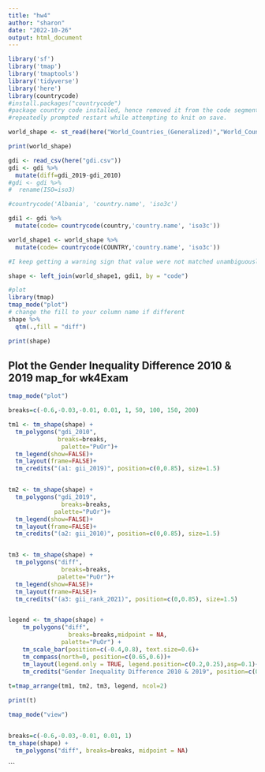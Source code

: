 ```yaml
---
title: "hw4"
author: "sharon"
date: "2022-10-26"
output: html_document
---
```


```r
library('sf')
library('tmap')
library('tmaptools')
library('tidyverse')
library('here')
library(countrycode)
#install.packages("countrycode")
#package country code installed, hence removed it from the code segment as it 
#repeatedly prompted restart while attempting to knit on save.

```

```r
world_shape <- st_read(here("World_Countries_(Generalized)","World_Countries__Generalized_.shp"))

print(world_shape)
```


```r
gdi <- read_csv(here("gdi.csv"))
gdi <- gdi %>%
  mutate(diff=gdi_2019-gdi_2010)
#gdi <- gdi %>%
#  rename(ISO=iso3)
```


```r
#countrycode('Albania', 'country.name', 'iso3c')

gdi1 <- gdi %>%
  mutate(code= countrycode(country,'country.name', 'iso3c'))

world_shape1 <- world_shape %>%
  mutate(code= countrycode(COUNTRY,'country.name', 'iso3c'))

#I keep getting a warning sign that value were not matched unambiguously, may be you would want to look into it
```

```r
shape <- left_join(world_shape1, gdi1, by = "code")
```


```r
#plot
library(tmap)
tmap_mode("plot")
# change the fill to your column name if different
shape %>%
  qtm(.,fill = "diff")
```
```r
print(shape)
```




## Plot the Gender Inequality Difference 2010 & 2019 map_for wk4Exam

```r
tmap_mode("plot")

breaks=c(-0.6,-0.03,-0.01, 0.01, 1, 50, 100, 150, 200) 

tm1 <- tm_shape(shape) + 
  tm_polygons("gdi_2010",
              breaks=breaks,
               palette="PuOr")+
  tm_legend(show=FALSE)+
  tm_layout(frame=FALSE)+
  tm_credits("(a1: gii_2019)", position=c(0,0.85), size=1.5)


tm2 <- tm_shape(shape) + 
  tm_polygons("gdi_2019", 
               breaks=breaks,
             palette="PuOr")+
  tm_legend(show=FALSE)+
  tm_layout(frame=FALSE)+
  tm_credits("(a2: gii_2010)", position=c(0,0.85), size=1.5)


tm3 <- tm_shape(shape) + 
  tm_polygons("diff", 
               breaks=breaks, 
              palette="PuOr")+
  tm_legend(show=FALSE)+
  tm_layout(frame=FALSE)+
  tm_credits("(a3: gii_rank_2021)", position=c(0,0.85), size=1.5)


legend <- tm_shape(shape) +
    tm_polygons("diff",
                 breaks=breaks,midpoint = NA,
               palette="PuOr") +
    tm_scale_bar(position=c(-0.4,0.8), text.size=0.6)+
    tm_compass(north=0, position=c(0.65,0.6))+
    tm_layout(legend.only = TRUE, legend.position=c(0.2,0.25),asp=0.1)+
    tm_credits("Gender Inequality Difference 2010 & 2019", position=c(0.0,0.0))
  
t=tmap_arrange(tm1, tm2, tm3, legend, ncol=2)
```


```r
print(t)
```


```r
tmap_mode("view")


breaks=c(-0.6,-0.03,-0.01, 0.01, 1)
tm_shape(shape) + 
  tm_polygons("diff", breaks=breaks, midpoint = NA) 

```

```

